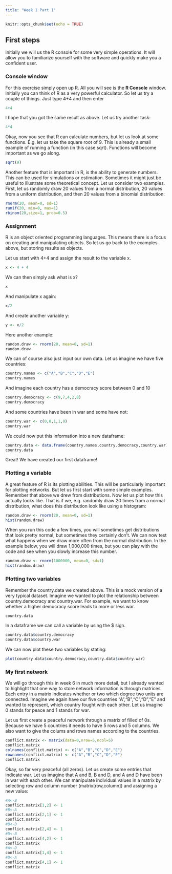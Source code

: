 ```yaml
---
title: "Week 1 Part 1"
---
```




```r
knitr::opts_chunk$set(echo = TRUE)
```

## First steps  

Initially we will us the R console for some very simple operations. It will allow you to familiarize yourself with the software and quickly make you a confident user.

### Console window

For this exercise simply open up R. All you will see is the **R Console** window. Initially you can think of R as a very powerful calculator. So let us try a couple of things. Just type 4+4 and then enter

```r
4+4

```

I hope that you got the same result as above. Let us try another task:

```r
4*4

```

Okay, now you see that R can calculate numbers, but let us look at some functions. E.g. let us take the square root of 9. This is already a small example of running a function (in this case sqrt). Functions will become important as we go along. 

```r
sqrt(9)

```

Another feature that is important in R, is the ability to generate numbers. This can be used for simulations or estimation. Sometimes it might just be useful to illustrate some theoretical concept. Let us consider two examples. First, let us randomly draw 20 values from a normal distribution, 20 values from a uniform distribution, and then 20 values from a binomial distribution:

```r
rnorm(20, mean=0, sd=1)
runif(20, min=0, max=1)
rbinom(20,size=1, prob=0.5)
```

### Assignment
R is an object oriented programming languages. This means there is a focus on creating and manipulating objects. So let us go back to the examples above, but storing results as objects.

Let us start with 4+4 and assign the result to the variable x.

```r
x <- 4 + 4
```

We can then simply ask what is x?
```r
x
```

And manipulate x again:
```r
x/2
```

And create another variable y:
```r
y <- x/2
```

Here another example:

```r
random.draw <- rnorm(20, mean=0, sd=1)
random.draw
```
We can of course also just input our own data. Let us imagine we have five countries:

```r
country.names <- c("A","B","C","D","E")
country.names
```
And imagine each country has a democracy score between 0 and 10

```r
country.democracy <- c(9,7,4,2,8)
country.democracy
```

And some countries have been in war and some have not:

```r
country.war <- c(0,0,1,1,0)
country.war
```

We could now put this information into a new dataframe:
```r
country.data <- data.frame(country.names,country.democracy,country.war)
country.data
```
Great! We have created our first dataframe!


### Plotting a variable

A great feature of R is its plotting abilities. This will be particularly  important for plotting networks. But let us first start with some simple examples. Remember that above we drew from distributions. Now let us plot how this actually looks like. That is if we, e.g. randomly draw 20 times from a normal distribution, what does this distribution look like using a histogram:

```r
random.draw <- rnorm(20, mean=0, sd=1)
hist(random.draw)
```

When you run this code a few times, you will sometimes get distributions that look pretty normal, but sometimes they certainly don't. We can now test what happens when we draw more often from the normal distribution. In the example below, you will draw 1,000,000 times, but you can play with the code and see when you slowly increase this number.
```r
random.draw <- rnorm(1000000, mean=0, sd=1)
hist(random.draw)
```

### Plotting two variables
Remember the country.data we created above. This is a mock version of a very typical dataset. Imagine we wanted to plot the relationship between country.democracy and country.war. For example, we want to know whether a higher democracy score leads to more or less war.

```r
country.data
```

In a dataframe we can call a variable by using the $ sign.
```r
country.data$country.democracy
country.data$country.war
```

We can now plot these two variables by stating:
```r
plot(country.data$country.democracy,country.data$country.war)
```

### My first network
We will go through this in week 6 in much more detail, but I already wanted to highlight that one way to store network information is through matrices. Each entry in a matrix indicates whether or two which degree two units are connected. Imagine we again have our five countries "A","B","C","D","E" and wanted to represent, which country fought with each other. Let us imagine 0 stands for peace and 1 stands for war.

Let us first create a peaceful network through a matrix of filled of 0s. Because we have 5 countries it needs to have 5 rows and 5 columns. We also want to give the colums and rows names according to the countries.
```r
conflict.matrix <- matrix(data=0,nrow=5,ncol=5)
conflict.matrix
colnames(conflict.matrix) <- c("A","B","C","D","E")
rownames(conflict.matrix) <- c("A","B","C","D","E")
conflict.matrix
```
Okay, so far very peaceful (all zeros). Let us create some entries that indicate war. Let us imagine that A and B, B and D, and A and D have been in war with each other. We can manipulate individual values in a matrix by selecting row and column number (matrix[row,column]) and assigning a new value:

```r
#A<-B
conflict.matrix[1,2] <- 1
#B<-A
conflict.matrix[2,1] <- 1
conflict.matrix
#B<-D
conflict.matrix[2,4] <- 1
#D<-B
conflict.matrix[4,2] <- 1
conflict.matrix
#A<-D
conflict.matrix[1,4] <- 1
#D<-A
conflict.matrix[4,1] <- 1
conflict.matrix
```







